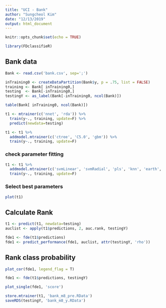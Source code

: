 ```yaml
---
title: "UCI - Bank"
author: "Sungcheol Kim"
date: "12/13/2019"
output: html_document
---
```


```r
knitr::opts_chunk$set(echo = TRUE)

library(FDclassifieR)
```

## Bank data
```r
Bank <- read.csv('bank.csv', sep=';')

inTraining0 <- createDataPartition(Bank$y, p = .75, list = FALSE)
training <- Bank[ inTraining0,]
testing  <- Bank[-inTraining0,]
testingY <- as_label(Bank[-inTraining0, ncol(Bank)])
```

```r
table(Bank[ inTraining0, ncol(Bank)])
```

```r
t1 <- mtrainer(c('nnet', 'rda')) %>%
  train(y~., training, update=F) %>%
  predict(newdata=testing)
```

```r
t1 <- t1 %>%
  addmodel.mtrainer(c('ctree', 'C5.0', 'gbm')) %>%
  train(y~., training, update=F)
```

### check parameter fitting

```r
t1 <- t1 %>%
  addmodel.mtrainer(c('svmLinear', 'svmRadial', 'pls', 'knn', 'earth', 'avNNet')) %>%
  train(y~., training, update=F)
```

### Select best parameters

```r
plot(t1)
```

## Calculate Rank

```r
t1 <- predict(t1, newdata=testing)
auclist <- apply(t1$predictions, 2, auc.rank, testingY)

fde1 <- fde(t1$predictions)
fde1 <- predict_performance(fde1, auclist, attr(testingY, 'rho'))
```

## Rank class probability

```r
plot_cor(fde1, legend_flag = T)
```

```r
fde1 <- fde(t1$predictions, testingY)
```

```r
plot_single(fde1, 'score')
```

```r
store.mtrainer(t1, 'bank_m8_pre.RData')
saveRDS(testingY, 'bank_m8_y.RData')
```
